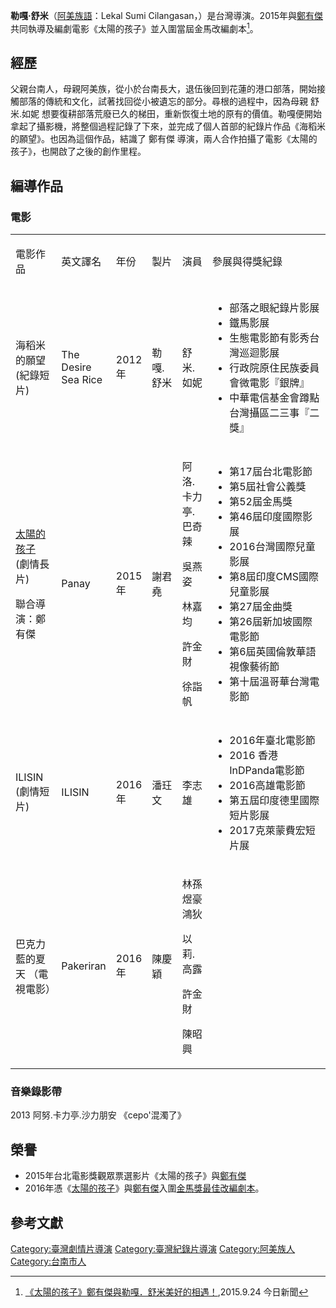 {{citation style|time=2015-05-27T06:13:32+00:00}}
{{dead end|time=2015-05-27T06:13:32+00:00}}

{{藝人
| 姓名 = 勒嘎·舒米<BR>Lekal Sumi Cilangasan
| 類型 = 導演
| 外文名 = Lekal Sumi Cilangasan
| 外文 = 
| 出生日期 = {{birth year and age|1985}}
| 出生地點 = {{TWN}}[[臺南市|臺南市]]
| 逝世日期 = 
| 逝世地點 = 
| 職業 = 導演
| 語言 = 
| 教育程度 = 
| 配偶 = 
| 兒女 = 
| 活躍年代 = 
| 網站 = 
}}
'''勒嘎·舒米'''（[[阿美族語|阿美族語]]：Lekal Sumi Cilangasan，{{bd|1985年|||}}）是台灣導演。2015年與[[鄭有傑|鄭有傑]]共同執導及編劇電影《太陽的孩子》並入圍當屆金馬改編劇本<REF>[http://www.nownews.com/n/2015/09/24/1824081 《太陽的孩子》鄭有傑與勒嘎．舒米美好的相遇！],2015.9.24 今日新聞</REF>。

== 經歷 ==
父親台南人，母親阿美族，從小於台南長大，退伍後回到花蓮的港口部落，開始接觸部落的傳統和文化，試著找回從小被遺忘的部分。尋根的過程中，因為母親 舒米.如妮 想要復耕部落荒廢已久的梯田，重新恢復土地的原有的價值。勒嘎便開始拿起了攝影機，將整個過程記錄了下來，並完成了個人首部的紀錄片作品《海稻米的願望》。也因為這個作品，結識了 鄭有傑 導演，兩人合作拍攝了電影《太陽的孩子》，也開啟了之後的創作里程。

==編導作品==
===電影===   
{| border="2" cellpadding="4" cellspacing="0" style="margin: 1em 1em 1em 0.3em; background: #f9f9f9; border: 1px #aaa solid; border-collapse: collapse;"    
|- bgcolor="#dddddd"    
| width="15%"|電影作品 ||width="15%"|英文譯名 || width="10%"|年份 || width="10%"|製片 || width="10%"|演員 || width="40%"|參展與得獎紀錄   
|-    
| 海稻米的願望 
(紀錄短片) 
| The Desire Sea Rice|| 2012年 || 勒嘎.舒米
|舒米.如妮||    
*部落之眼紀錄片影展   
*鐵馬影展   
*生態電影節有影秀台灣巡迴影展   
*行政院原住民族委員會微電影『銀牌』  
*中華電信基金會蹲點台灣攝區二三事『二獎』  
|-    
| [[太陽的孩子|太陽的孩子]]  
(劇情長片)  

聯合導演：鄭有傑 
| Panay || 2015年 ||謝君堯
| 阿洛.卡力亭.巴奇辣

吳燕姿

林嘉均

許金財

徐詣帆

|   
*第17屆台北電影節
*第5屆社會公義獎
*第52屆金馬獎
*第46屆印度國際影展
*2016台灣國際兒童影展
*第8屆印度CMS國際兒童影展
*第27屆金曲獎
*第26屆新加坡國際電影節
*第6屆英國倫敦華語視像藝術節
*第十屆溫哥華台灣電影節
|-
|ILISIN
(劇情短片)
|ILISIN
|2016年
|潘玨文
|李志雄
|
* 2016年臺北電影節
* 2016 香港InDPanda電影節 
* 2016高雄電影節
* 第五屆印度德里國際短片影展
* 2017克萊蒙費宏短片展
|-
|巴克力藍的夏天
（電視電影）
|Pakeriran
|2016年
|陳慶穎
|林孫煜豪
鴻狄

以莉.高露

許金財

陳昭興
|
|}

=== 音樂錄影帶 ===
2013 阿努.卡力亭.沙力朋安 《cepo'混濁了》


== 榮譽 ==
*2015年台北電影獎觀眾票選影片《太陽的孩子》與[[鄭有傑|鄭有傑]]
*2016年憑《[[太陽的孩子|太陽的孩子]]》與[[鄭有傑|鄭有傑]]入圍[[金馬獎最佳改編劇本|金馬獎最佳改編劇本]]。

== 參考文獻 ==
{{REFLIST}}

{{台北電影獎觀眾票選}}
[[Category:臺灣劇情片導演|Category:臺灣劇情片導演]]
[[Category:臺灣紀錄片導演|Category:臺灣紀錄片導演]]
[[Category:阿美族人|Category:阿美族人]]
[[Category:台南市人|Category:台南市人]]